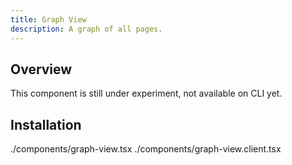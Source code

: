 ```yaml
---
title: Graph View
description: A graph of all pages.
---
```



## Overview

<GraphView />

This component is still under experiment, not available on CLI yet.

## Installation

<include cwd meta='tab="graph-view.tsx"'>
  ./components/graph-view.tsx
</include>
<include cwd meta='tab="graph-view.client.tsx"'>
  ./components/graph-view.client.tsx
</include>
